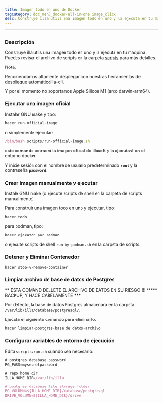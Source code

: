 ```yaml
---
title: Imagen todo en uno de Docker
tagCategory: doc_menú_docker-all-in-one image_click
desc: Construye illa utils una imagen todo en uno y la ejecuta en tu máquina.
---
```


* * *

## <Heading hidden>Imagen todo en uno de Docker</Heading>

### Descripción

Construye illa utils una imagen todo en uno y la ejecuta en tu máquina. Puedes revisar el archivo de scripts en la carpeta [scripts](https://github.com/illacloud/deploy-illa-manually/blob/main/docker/scripts) para más detalles.

Nota:

Recomendamos altamente desplegar con nuestras herramientas de despliegue automático[illa-cli](https://github.com/illacloud/illa).

Y por el momento no soportamos Apple Silicon M1 (arco darwin-arm64).

### Ejecutar una imagen oficial

Instalar GNU make y tipo:

```jsx
hacer run-official-image
```

o simplemente ejecutar:

```jsx
/bin/bash scripts/run-official-image.sh
```

este comando extraerá la imagen oficial de illasoft y la ejecutará en el entorno docker.

Y inicie sesión con el nombre de usuario predeterminado **`root`** y la contraseña **`password`**.

### Crear imagen manualmente y ejecutar

Instale GNU make (o ejecute scripts de shell en la carpeta de scripts manualmente).

Para construir una imagen todo en uno y ejecutar, tipo:

```jsx
hacer todo
```

para podman, tipo:

```jsx
hacer ejecutar por-podman
```

o ejecute scripts de shell `run-by-podman.sh` en la carpeta de scripts.

### Detener y Eliminar Contenedor

```jsx
hacer stop-y-remove-container
```

### Limpiar archivo de base de datos de Postgres

** ESTA COMAND DELLETE EL ARCHIVO DE DATOS EN SU RIESGO !!! \*\*\*** BACKUP, Y HACE CARELAMENTE \*\*\*

Por defecto, la base de datos Postgres almacenará en la carpeta `/var/lib/illa/database/postgresql/`.

Ejecuta el siguiente comando para eliminarlo.

```jsx
hacer limpiar-postgres-base de datos-archivo
```

### Configurar variables de entorno de ejecución

Edita `scripts/run.sh` cuando sea necesario:

```jsx
# postgres database password
PG_PASS=mysecretpassword

# repo home dir
ILLA_HOME_DIR=/var/lib/illa

# postgres database file storage folder
PG_VOLUMN=${ILLA_HOME_DIR}/database/postgresql
DRIVE_VOLUMN=${ILLA_HOME_DIR}/drive
```
